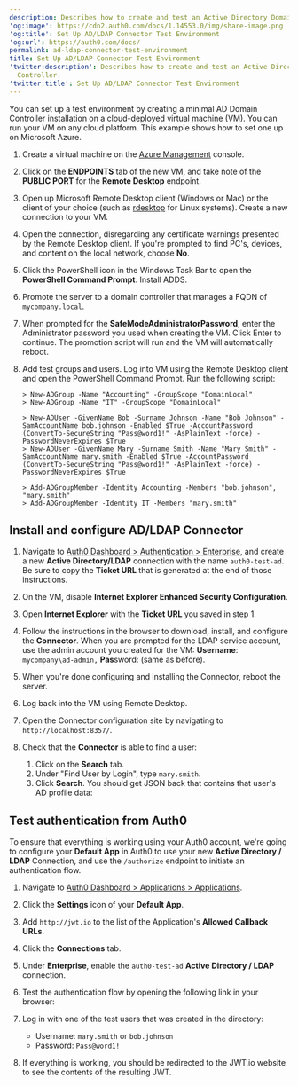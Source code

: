 ```yaml
---
description: Describes how to create and test an Active Directory Domain Controller.
'og:image': https://cdn2.auth0.com/docs/1.14553.0/img/share-image.png
'og:title': Set Up AD/LDAP Connector Test Environment
'og:url': https://auth0.com/docs/
permalink: ad-ldap-connector-test-environment
title: Set Up AD/LDAP Connector Test Environment
'twitter:description': Describes how to create and test an Active Directory Domain
  Controller.
'twitter:title': Set Up AD/LDAP Connector Test Environment
---
```



You can set up a test environment by creating a minimal AD Domain Controller installation on a cloud-deployed virtual machine (VM). You can run your VM on any cloud platform. This example shows how to set one up on Microsoft Azure.

1. Create a virtual machine on the [Azure Management](https://azure.microsoft.com/en-us/features/azure-portal/) console.
2. Click on the **ENDPOINTS** tab of the new VM, and take note of the **PUBLIC PORT** for the **Remote Desktop** endpoint.
3. Open up Microsoft Remote Desktop client (Windows or Mac) or the client of your choice (such as [rdesktop](http://www.rdesktop.org/) for Linux systems). Create a new connection to your VM.
4. Open the connection, disregarding any certificate warnings presented by the Remote Desktop client. If you're prompted to find PC's, devices, and content on the local network, choose **No**.
5. Click the PowerShell icon in the Windows Task Bar to open the **PowerShell Command Prompt**. Install ADDS.
6. Promote the server to a domain controller that manages a FQDN of `mycompany.local`.
7. When prompted for the **SafeModeAdministratorPassword**, enter the Administrator password you used when creating the VM. Click Enter to continue. The promotion script will run and the VM will automatically reboot.
8. Add test groups and users. Log into VM using the Remote Desktop client and open the PowerShell Command Prompt. Run the following script:

   ```text lines
   > New-ADGroup -Name "Accounting" -GroupScope "DomainLocal"
   > New-ADGroup -Name "IT" -GroupScope "DomainLocal"
   
   > New-ADUser -GivenName Bob -Surname Johnson -Name "Bob Johnson" -SamAccountName bob.johnson -Enabled $True -AccountPassword (ConvertTo-SecureString "Pass@word1!" -AsPlainText -force) -PasswordNeverExpires $True
   > New-ADUser -GivenName Mary -Surname Smith -Name "Mary Smith" -SamAccountName mary.smith -Enabled $True -AccountPassword (ConvertTo-SecureString "Pass@word1!" -AsPlainText -force) -PasswordNeverExpires $True
   
   > Add-ADGroupMember -Identity Accounting -Members "bob.johnson", "mary.smith"
   > Add-ADGroupMember -Identity IT -Members "mary.smith"
   ```


   

   

## Install and configure AD/LDAP Connector

1. Navigate to [Auth0 Dashboard > Authentication > Enterprise](https://manage.auth0.com/#/connections/enterprise), and create a new **Active Directory/LDAP** connection with the name `auth0-test-ad`. Be sure to copy the **Ticket URL** that is generated at the end of those instructions.
2. On the VM, disable **Internet Explorer Enhanced Security Configuration**.
3. Open **Internet Explorer** with the **Ticket URL** you saved in step 1.
4. Follow the instructions in the browser to download, install, and configure the **Connector**. When you are prompted for the LDAP service account, use the admin account you created for the VM: **Username**: `mycompany\ad-admin,` **Pas**sword: (same as before).
5. When you're done configuring and installing the Connector, reboot the server.
6. Log back into the VM using Remote Desktop.
7. Open the Connector configuration site by navigating to `http://localhost:8357/`.
8. Check that the **Connector** is able to find a user:

   1. Click on the **Search** tab.
   2. Under "Find User by Login", type `mary.smith`.
   3. Click **Search**. You should get JSON back that contains that user's AD profile data:

## Test authentication from Auth0

To ensure that everything is working using your Auth0 account, we're going to configure your **Default App** in Auth0 to use your new **Active Directory / LDAP** Connection, and use the `/authorize` endpoint to initiate an authentication flow.

1. Navigate to [Auth0 Dashboard > Applications > Applications](https://manage.auth0.com/#/applications).
2. Click the **Settings** icon of your **Default App**.
3. Add `http://jwt.io` to the list of the Application's **Allowed Callback URLs**.
4. Click the **Connections** tab.
5. Under **Enterprise**, enable the `auth0-test-ad` **Active Directory / LDAP** connection.
6. Test the authentication flow by opening the following link in your browser:

   <AuthCodeBlock children={codeExample} language="http" />
   
7. Log in with one of the test users that was created in the directory:

   * Username: `mary.smith` or `bob.johnson`
   * Password: `Pass@word1!`
8. If everything is working, you should be redirected to the JWT.io website to see the contents of the resulting JWT.